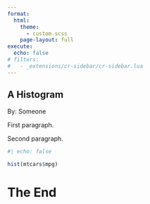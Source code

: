 ```yaml
---
format:
  html:
    theme:
      - custom.scss
    page-layout: full
execute: 
  echo: false
# filters:
#   - _extensions/cr-sidebar/cr-sidebar.lua
---
```


:::{.cr-sidebar}

# A Histogram

By: Someone

First paragraph.

Second paragraph.

```r
#| echo: false

hist(mtcars$mpg)
```

:::

# The End